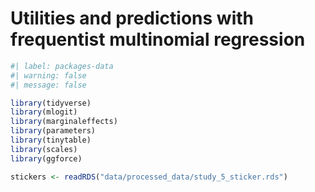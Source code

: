 # Utilities and predictions with frequentist multinomial regression

```r
#| label: packages-data
#| warning: false
#| message: false

library(tidyverse)
library(mlogit)
library(marginaleffects)
library(parameters)
library(tinytable)
library(scales)
library(ggforce)

stickers <- readRDS("data/processed_data/study_5_sticker.rds")
```
